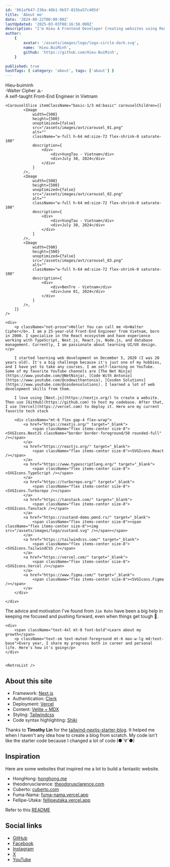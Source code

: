 ```yaml
---
id: '861af647-236a-48b1-9b57-815ba57c405d'
title: 'About me'
date: '2024-08-22T00:00:00Z'
lastUpdated: '2025-03-03T08:16:58.000Z'
description: "I'm Hieu A Frontend Developer Creating websites using React."
author:
    {
        avatar: '/assets/images/logo/logo-circle-dark.svg',
        name: 'Hieu.BuiMinh',
        github: 'https://github.com/Hieu-BuiMinh',
    }

published: true
hashTags: { category: 'about', tags: ['about'] }
---
```


<div className="text-2xl text-center font-bold pt-3 md:text-4xl md:text-left">Hieu-buiminh</div>

<div className="text-sm text-center text-muted-foreground md:text-left">-Walter Cipher ⟁-</div>

<div className="not-prose text-center text-sm text-muted-foreground my-3 md:text-left md:m-0 md:mt-3">
	A self-taught Front-End Engineer in Vietnam
</div>

<div className="relative pb-12 flex items-center justify-start gap-5 flex-col md:flex-row">

    <CarouselSlice itemClassName="basic-1/3 md:basic" carouselChildren={[
            <Image
                width={500}
                height={500}
                unoptimized={false}
                src="/assets/images/avt/carousel_01.png"
                alt=""
                className="w-full h-64 md:size-72 flex-shrink-0 saturate-100"
                description={
                    <div>
                        <div>VungTau - Vietnam</div>
                        <div>July 30, 2024</div>
                    </div>
                }
            />,
            <Image
                width={500}
                height={500}
                unoptimized={false}
                src="/assets/images/avt/carousel_02.png"
                alt=""
                className="w-full h-64 md:size-72 flex-shrink-0 saturate-100"
                description={
                    <div>
                        <div>VungTau - Vietnam</div>
                        <div>July 30, 2024</div>
                    </div>
                }
            />,
            <Image
                width={500}
                height={500}
                unoptimized={false}
                src="/assets/images/avt/carousel_03.png"
                alt=""
                className="w-full h-64 md:size-72 flex-shrink-0 saturate-100"
                description={
                    <div>
                        <div>BenTre - Vietnam</div>
                        <div>June 01, 2024</div>
                    </div>
                }
            />,
        ]}
    />

    <div>
        <p className="not-prose">Hello! You can call me <b>Walter Cipher</b>. I am a 25-year-old Front-End Engineer from Vietnam, born in 2000. I specialize in the React ecosystem and have experience working with TypeScript, Next.js, React.js, Node.js, and database management. Currently, I am passionate about learning UI/UX design.</p>

        I started learning web development on December 5, 2020 (I was 20 years old). It's a big challenge because it's just one of my hobbies, and I have yet to take any courses. I am self-learning on YouTube. Some of my favorite YouTube channels are [The Net Ninja](https://www.youtube.com/@NetNinja), [Code With Antonio](https://www.youtube.com/@codewithantonio), [Cosden Solutions](https://www.youtube.com/@cosdensolutions). I learned a lot of web development skills from them.

        I love using [Next.js](https://nextjs.org/) to create a website. Then use [GitHub](https://github.com) to host my codebase. After that, I use [Vercel](https://vercel.com) to deploy it. Here are my current favorite tech stack

        <div className="mt-6 flex gap-4 flex-wrap">
            <a href="https://nextjs.org/" target="_blank">
                <span className="flex items-center size-8"><SVGIcons.NextJS className="border border-foreground/50 rounded-full" /></span>
            </a>
            <a href="https://reactjs.org/" target="_blank">
                <span className="flex items-center size-8"><SVGIcons.React /></span>
            </a>
            <a href="https://www.typescriptlang.org/" target="_blank">
                <span className="flex items-center size-8"><SVGIcons.TypeScript /></span>
            </a>
            <a href="https://turborepo.org/" target="_blank">
                <span className="flex items-center size-8"><SVGIcons.Turborepo /></span>
            </a>
            <a href="https://tanstack.com/" target="_blank">
                <span className="flex items-center size-8"><SVGIcons.Tanstack /></span>
            </a>
            <a href="https://zustand-demo.pmnd.rs/" target="_blank">
                <span className="flex items-center size-8"><span className="flex items-center size-8"><img src="/assets/images/logo/zustand.svg" /></span></span>
            </a>
            <a href="https://tailwindcss.com/" target="_blank">
                <span className="flex items-center size-8"><SVGIcons.TailwindCSS /></span>
            </a>
            <a href="https://vercel.com/" target="_blank">
                <span className="flex items-center size-8"><SVGIcons.Vercel /></span>
            </a>
            <a href="https://www.figma.com/" target="_blank">
                <span className="flex items-center size-8"><SVGIcons.Figma /></span>
            </a>
        </div>

    </div>

</div>

The advice and motivation I've found from `Jim Rohn` have been a big help in keeping me focused and pushing forward, even when things get tough 💪.

<VideoZoom
	height={200}
	width={200}
	previewImage="https://i.imgur.com/bS1Y4A9.png"
	src="https://res.cloudinary.com/hieu-buiminh/video/upload/v1739699034/life-changing-advice_wofrnn.mp4"
	description="Work harder on yourself ❤️"
/>

<div className="relative py-20 mt-20 flex flex-col lg:flex-row lg:gap-10 gap-5 bg-none dark:bg-[radial-gradient(hsla(var(--muted))_2px,_transparent_2px)] bg-[size:40px_40px]">

    <div>
        <span className="text-4xl mt-8 font-bold">Learn about my growth</span>
        <p className="text-sm text-muted-foreground mt-6 max-w-lg md:text-base">Every year, I share my progress both in career and personal life. Here's how it's going</p>
    </div>


    <RetroList />

</div>

## About this site

-   Framework: [Next.js](https://nextjs.org/)
-   Authentication: [Clerk](https://clerk.com/)
-   Deployment: [Vercel](https://vercel.com)
-   Content: [Velite + MDX](https://velite.js.org/)
-   Styling: [Tailwindcss](https://tailwindcss.com)
-   Code syntax highlighting: [Shiki](https://github.com/shikijs/shiki)

Thanks to **Timothy Lin** for the
[tailwind-nextjs-starter-blog](https://github.com/timlrx/tailwind-nextjs-starter-blog). It helped me when I haven't any idea how to create a blog from scratch. My code isn't like the starter code because I changed a lot of code (●ˇ∀ˇ●)

## Inspiration

Here are some websites that inspired me a lot to build a fantastic website.

-   HongHong: [honghong.me](https://honghong.me/)
-   theodorusclarence: [theodorusclarence.com](https://theodorusclarence.com/)
-   Cuberto: [cuberto.com](https://cuberto.com/)
-   Fuma-Nama: [fuma-nama.vercel.app](https://fuma-nama.vercel.app/)
-   Fellipe-Utaka: [fellipeutaka.vercel.app](https://fellipeutaka.vercel.app)

Refer to this [README](https://github.com/techwithanirudh/shadcn-portfolio)

## Social links

-   [GitHub](https://github.com/Hieu-BuiMinh)
-   [Facebook](https://www.facebook.com/hieu.buiminh.37)
-   [Instagram](https://www.instagram.com/walter.02.12/)
-   [X](https://x.com/Walter_BM_777)
-   [YouTube](https://www.youtube.com/@-warlock.b.m-8758/playlists)

<AboutTheName />
